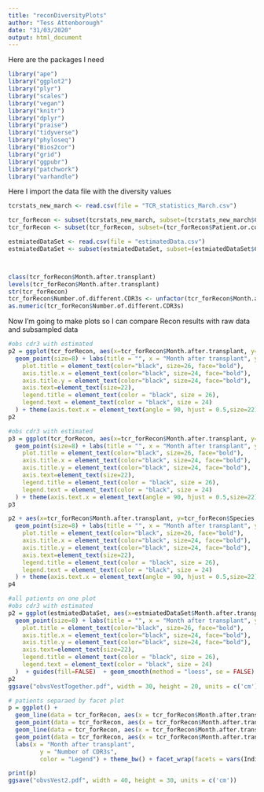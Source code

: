 ```yaml
---
title: "reconDiversityPlots"
author: "Tess Attenborough"
date: "31/03/2020"
output: html_document
---
```

Here are the packages I need

```r
library("ape")
library("ggplot2")
library("plyr")
library("scales")
library("vegan")
library("knitr")
library("dplyr")
library("praise")
library("tidyverse")
library("phyloseq")
library("Bios2cor")
library("grid")
library("ggpubr")
library("patchwork")
library("varhandle")
```

Here I import the data file with the diversity values

```r
tcrstats_new_march <- read.csv(file = "TCR_statistics_March.csv")

tcr_forRecon <- subset(tcrstats_new_march, subset=(tcrstats_new_march$Chain=="beta"))
tcr_forRecon <- subset(tcr_forRecon, subset=(tcr_forRecon$Patient.or.control =="Patient"))

estmiatedDataSet <- read.csv(file = "estimatedData.csv")
estmiatedDataSet <- subset(estmiatedDataSet, subset=(estmiatedDataSet$Chain=="beta"))



class(tcr_forRecon$Month.after.transplant)
levels(tcr_forRecon$Month.after.transplant)
str(tcr_forRecon)
tcr_forRecon$Number.of.different.CDR3s <- unfactor(tcr_forRecon$Month.after.transplant)
as.numeric(tcr_forRecon$Number.of.different.CDR3s)
```

Now I'm going to make plots so I can compare Recon results with raw data and subsampled data

```r
#obs cdr3 with estimated
p2 = ggplot(tcr_forRecon, aes(x=tcr_forRecon$Month.after.transplant, y=tcr_forRecon$Number.of.different.CDR3s, color=tcr_forRecon$Individual, fill=tcr_forRecon$Individual)) +
  geom_point(size=8) + labs(title = "", x = "Month after transplant", y = "Number of observed CDR3s", color = "Number of observed") + theme_bw() + theme(
    plot.title = element_text(color="black", size=26, face="bold"),
    axis.title.x = element_text(color="black", size=24, face="bold"),
    axis.title.y = element_text(color="black", size=24, face="bold"),
    axis.text=element_text(size=22),
    legend.title = element_text(color = "black", size = 26),
    legend.text = element_text(color = "black", size = 24)
  ) + theme(axis.text.x = element_text(angle = 90, hjust = 0.5,size=22)) + guides(fill=FALSE, color = FALSE)+ theme(axis.text.x = element_text(angle = 45, vjust = 0.6))  + geom_smooth(method = "lm", se = FALSE)
p2

```

```r
#obs cdr3 with estimated
p3 = ggplot(tcr_forRecon, aes(x=tcr_forRecon$Month.after.transplant, y=tcr_forRecon$Species.plus.estimated.missing, color=tcr_forRecon$Individual, fill=tcr_forRecon$Individual)) +
  geom_point(size=8) + labs(title = "", x = "Month after transplant", y = "Total estimated number of CDR3s (recorded and estimated)", color = "Number of observed") + theme_bw() + theme(
    plot.title = element_text(color="black", size=26, face="bold"),
    axis.title.x = element_text(color="black", size=24, face="bold"),
    axis.title.y = element_text(color="black", size=24, face="bold"),
    axis.text=element_text(size=22),
    legend.title = element_text(color = "black", size = 26),
    legend.text = element_text(color = "black", size = 24)
  ) + theme(axis.text.x = element_text(angle = 90, hjust = 0.5,size=22)) + guides(fill=FALSE, color = FALSE)+ theme(axis.text.x = element_text(angle = 45, vjust = 0.6))  + geom_smooth(method = "lm", se = FALSE)
p3
```

```r
p2 + aes(x=tcr_forRecon$Month.after.transplant, y=tcr_forRecon$Species.plus.estimated.missing, color=tcr_forRecon$Individual, fill=tcr_forRecon$Individual) +
  geom_point(size=8) + labs(title = "", x = "Month after transplant", y = "Total estimated number of CDR3s (recorded and estimated)", color = "Number of observed") + theme_bw() + theme(
    plot.title = element_text(color="black", size=26, face="bold"),
    axis.title.x = element_text(color="black", size=24, face="bold"),
    axis.title.y = element_text(color="black", size=24, face="bold"),
    axis.text=element_text(size=22),
    legend.title = element_text(color = "black", size = 26),
    legend.text = element_text(color = "black", size = 24)
  ) + theme(axis.text.x = element_text(angle = 90, hjust = 0.5,size=22)) + guides(fill=FALSE, color = FALSE)+ theme(axis.text.x = element_text(angle = 45, vjust = 0.6))  + geom_smooth(method = "lm", se = FALSE)
p4
```
```r
#all patients on one plot
#obs cdr3 with estimated
p2 = ggplot(estmiatedDataSet, aes(x=estmiatedDataSet$Month.after.transplant, y=estmiatedDataSet$No.CDR3s, color=estmiatedDataSet$Estimated, fill=estmiatedDataSet$Estimated)) +
  geom_point(size=8) + labs(title = "", x = "Month after transplant", y = "Number of CDR3s", color = "") + theme_bw() + theme(
    plot.title = element_text(color="black", size=26, face="bold"),
    axis.title.x = element_text(color="black", size=24, face="bold"),
    axis.title.y = element_text(color="black", size=24, face="bold"),
    axis.text=element_text(size=22),
    legend.title = element_text(color = "black", size = 26),
    legend.text = element_text(color = "black", size = 24)
  )  + guides(fill=FALSE)  + geom_smooth(method = "loess", se = FALSE) + scale_color_manual(labels = c("Estimated", "Observed"), values = c("forest green", "dark blue"))
p2
ggsave("obvsVestTogether.pdf", width = 30, height = 20, units = c('cm'))
```



```r
# patients separaed by facet plot
p = ggplot() + 
  geom_line(data = tcr_forRecon, aes(x = tcr_forRecon$Month.after.transplant, y = tcr_forRecon$Number.of.different.CDR3s), color = "dark blue") +
  geom_point(data = tcr_forRecon, aes(x = tcr_forRecon$Month.after.transplant, y = tcr_forRecon$Number.of.different.CDR3s), color = "dark blue") +
  geom_line(data = tcr_forRecon, aes(x = tcr_forRecon$Month.after.transplant, y = tcr_forRecon$Species.plus.estimated.missing), color = "forest green") +
  geom_point(data = tcr_forRecon, aes(x = tcr_forRecon$Month.after.transplant, y = tcr_forRecon$Species.plus.estimated.missing), color = "forest green") +
  labs(x = "Month after transplant",
         y = "Number of CDR3s",
         color = "Legend") + theme_bw() + facet_wrap(facets = vars(Individual), scales = 'free') + scale_y_continuous(labels = comma) + scale_x_continuous(labels = comma)+ theme(legend.position = "right")

print(p)
ggsave("obvsVest2.pdf", width = 40, height = 30, units = c('cm'))

```

